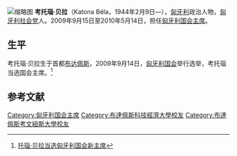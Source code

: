 [[File:Katona_Béla_2009-12-14.JPG|缩略图]]
'''考托瑙·贝拉'''（Katona Béla，1944年2月9日—），[[匈牙利|匈牙利]]政治人物，[[匈牙利社会党|匈牙利社会党]]人。2009年9月15日至2010年5月14日，担任[[匈牙利国会主席|匈牙利国会主席]]。

==生平==
考托瑙·贝拉生于首都[[布达佩斯|布达佩斯]]，2009年9月14日，[[匈牙利国会|匈牙利国会]]举行选举，考托瑙当选国会主席。<ref>[http://news.xinhuanet.com/world/2009-09/15/content_12052555.htm 托瑙·贝拉当选匈牙利国会新主席]{{dead link|date=2018年4月 |bot=InternetArchiveBot |fix-attempted=yes }}</ref>

==参考文献==
{{reflist}}

{{DEFAULTSORT:Katona, Bela}}
[[Category:匈牙利国会主席|Category:匈牙利国会主席]]
[[Category:布達佩斯科技經濟大學校友|Category:布達佩斯科技經濟大學校友]]
[[Category:布達佩斯考文紐斯大學校友|Category:布達佩斯考文紐斯大學校友]]